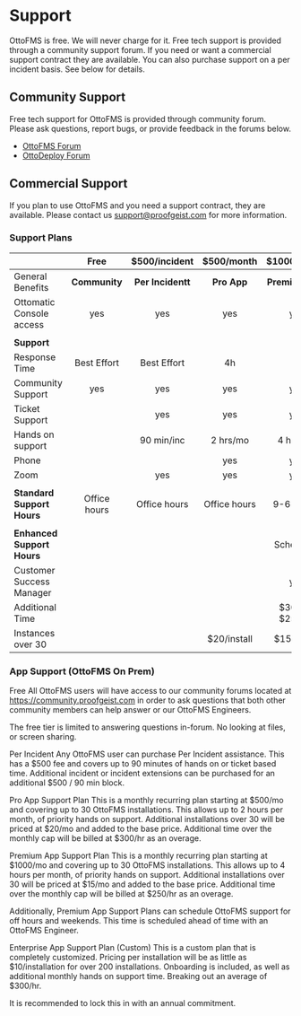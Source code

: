# Support

OttoFMS is free. We will never charge for it. Free tech support is provided through a community support forum. If you need or want a commercial support contract they are available. You can also purchase support on a per incident basis. See below for details.

## Community Support

Free tech support for OttoFMS is provided through community forum. Please ask questions, report bugs, or provide feedback in the forums below.

- [OttoFMS Forum](https://community.proofgeist.com/c/OttoFMS/6)
- [OttoDeploy Forum](https://community.proofgeist.com/c/ottodeploy/7)

## Commercial Support

If you plan to use OttoFMS and you need a support contract, they are available. Please contact us support@proofgeist.com for more information.

### Support Plans

|                            |     Free      |   $500/incident   |  $500/month  |   $1000/month   |
| :------------------------- | :-----------: | :---------------: | :----------: | :-------------: |
| General Benefits           | **Community** | **Per Incidentt** | **Pro App**  | **Premium App** |
| Ottomatic Console access   |      yes      |        yes        |     yes      |       yes       |
|                            |               |                   |              |                 |
| **Support**                |               |                   |              |                 |
| Response Time              |  Best Effort  |    Best Effort    |      4h      |       1h        |
| Community Support          |      yes      |        yes        |     yes      |       yes       |
| Ticket Support             |               |        yes        |     yes      |       yes       |
| Hands on support           |               |    90 min/inc     |   2 hrs/mo   |    4 hrs/mo     |
| Phone                      |               |                   |     yes      |       yes       |
| Zoom                       |               |        yes        |     yes      |       yes       |
|                            |               |                   |              |                 |
| **Standard Support Hours** | Office hours  |   Office hours    | Office hours |    9-6 PM ET    |
|                            |               |                   |              |                 |
| **Enhanced Support Hours** |               |                   |              |    Scheduled    |
| Customer Success Manager   |               |                   |              |       yes       |
| Additional Time            |               |                   |              | $300/hr $250/hr |
| Instances over 30          |               |                   | $20/install  |   $15/install   |

### App Support (OttoFMS On Prem)

Free
All OttoFMS users will have access to our community forums located at https://community.proofgeist.com in order to ask questions that both other community members can help answer or our OttoFMS Engineers.

The free tier is limited to answering questions in-forum. No looking at files, or screen sharing.

Per Incident
Any OttoFMS user can purchase Per Incident assistance. This has a $500 fee and covers up to 90 minutes of hands on or ticket based time. Additional incident or incident extensions can be purchased for an additional $500 / 90 min block.

Pro App Support Plan
This is a monthly recurring plan starting at $500/mo and covering up to 30 OttoFMS installations. This allows up to 2 hours per month, of priority hands on support. Additional installations over 30 will be priced at $20/mo and added to the base price. Additional time over the monthly cap will be billed at $300/hr as an overage.

Premium App Support Plan
This is a monthly recurring plan starting at $1000/mo and covering up to 30 OttoFMS installations. This allows up to 4 hours per month, of priority hands on support. Additional installations over 30 will be priced at $15/mo and added to the base price. Additional time over the monthly cap will be billed at $250/hr as an overage.

Additionally, Premium App Support Plans can schedule OttoFMS support for off hours and weekends. This time is scheduled ahead of time with an OttoFMS Engineer.

Enterprise App Support Plan (Custom)
This is a custom plan that is completely customized. Pricing per installation will be as little as $10/installation for over 200 installations. Onboarding is included, as well as additional monthly hands on support time. Breaking out an average of $300/hr.

It is recommended to lock this in with an annual commitment.

